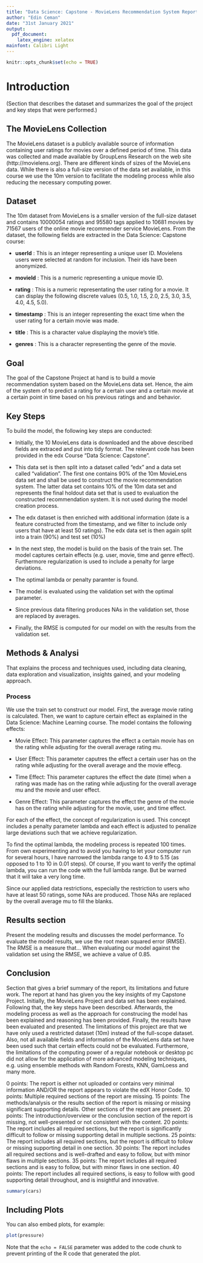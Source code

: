 ```yaml
---
title: "Data Science: Capstone - MovieLens Recommendation System Report"
author: "Edin Ceman"
date: "31st January 2021"
output: 
  pdf_document:
    latex_engine: xelatex
mainfont: Calibri Light 
---
```


```r
knitr::opts_chunk$set(echo = TRUE)
```

# Introduction 


(Section that describes the dataset and summarizes the goal of the project and key steps that were performed.)


## The MovieLens Collection 
The MovieLens dataset is a publicly available source of information containing user ratings for movies over a defined period of time. This data was collected and made available by GroupLens Research on the web site (http://movielens.org). There are different kinds of sizes of the MovieLens data. While there is also a full-size version of the data set available, in this course we use the 10m version to facilitate the modeling process while also reducing the necessary computing power.

## Dataset
The 10m dataset from MovieLens is a smaller version of the full-size dataset and contains 10000054 ratings and 95580 tags applied to 10681 movies by 71567 users of the online movie recommender service MovieLens. From the dataset, the following fields are extracted in the Data Science: Capstone course:


* **userId** : This is an integer representing a unique user ID. Movielens users were selected at random for inclusion. Their ids have been anonymized.

* **movieId** : This is a numeric representing a unique movie ID.

* **rating** : This is a numeric representating the user rating for a movie. It can display the following discrete values (0.5, 1.0, 1.5, 2.0, 2.5, 3.0, 3.5, 4.0, 4.5, 5.0). 

* **timestamp** : This is an integer representing the exact time when the user rating for a certain movie was made. 

* **title** : This is a character value displaying the movie's title.

* **genres** : This is a character representing the genre of the movie.


## Goal
The goal of the Capstone Project at hand is to build a movie recommendation system based on the MovieLens data set. Hence, the aim of the system of to predict a rating for a certain user and a certain movie at a certain point in time based on his previous ratings and and behavior.


## Key Steps
To build the model, the following key steps are conducted:

* Initially, the 10 MovieLens data is downloaded and the above described fields are extraced and put into tidy format. The relevant code has been provided in the edx Course "Data Science: Capstone".

* This data set is then split into a dataset called "edx" and a data set called "validation". The first one contains 90% of the 10m MovieLens data set and shall be used to construct the movie recommendation system. The latter data set contains 10% of the 10m data set and represents the final holdout data set that is used to evaluation the constructed recommendation system. It is not used during the model creation process.

* The edx dataset is then enriched with additional information (date is a feature constructed from the timestamp, and we filter to include only users that have at least 50 ratings). The edx data set is then again split into a train (90%) and test set (10%)

* In the next step, the model is build on the basis of the train set. The model captures certain effects (e.g. user, movie, time and genre effect). Furthermore regularization is used to include a penalty for large deviations.

* The optimal lambda or penalty paramter is found.

* The model is evaluated using the validation set with the optimal parameter.

* Since previous data filtering produces NAs in the validation set, those are replaced by averages.

* Finally, the RMSE is computed for our model on with the results from the validation set. 


## Methods & Analysi
That explains the process and techniques used, including data cleaning, data exploration and visualization, insights gained, and your modeling approach.

### Process
We use the train set to construct our model. First, the average movie rating is calculated. Then, we want to capture certain effect as explained in the Data Science: Machine Learning course. The model contains the following effects:


* Movie Effect: This parameter captures the effect a certain movie has on the rating while adjusting for the overall average rating mu.

* User Effect: This parameter caputres the effect a certain user has on the rating while adjusting for the overall average and the movie effecg.

* Time Effect: This parameter captures the effect the date (time) when a rating was made has on the rating while adjusting for the overall average mu and the movie and user effect.

* Genre Effect: This parameter captures the effect the genre of the movie has on the rating while adjusting for the movie, user, and time effect.


For each of the effect, the concept of regularization is used. This concept includes a penalty parameter lambda and each effect is adjusted to penalize large deviations such that we achieve regularization.


To find the optimal lambda, the modeling process is repeated 100 times. From own experimenting and to avoid you having to let your computer run for several hours, I have narrowed the lambda range to 4.9 to 5.15 (as opposed to 1 to 10 in 0.01 steps). Of course, If you want to verify the optimal lambda, you can run the code with the full lambda range. But be warned that it will take a very long time.


Since our applied data restrictions, especially the restriction to users who have at least 50 ratings, some NAs are produced. Those NAs are replaced by the overall average mu to fill the blanks.

## Results section
Present the modeling results and discusses the model performance.
To evaluate the model results, we use the root mean squared error (RMSE). The RMSE is a measure that...
When evaluating our model against the validation set using the RMSE, we achieve a value of 0.85.


## Conclusion 
Section that gives a brief summary of the report, its limitations and future work.
The report at hand has given you the key insights of my Capstone Project. Initially, the MovieLens Project and data set has been explained. Following that, the key steps have been described. Afterwards, the modeling process as well as the approach for construcing the model has been explained and reasoning has been provided. Finally, the results have been evaluated and presented.
The limitations of this project are that we have only used a restricted dataset (10m) instead of the full-scope dataset. Also, not all available fields and information of the MovieLens data set have been used such that certain effects could not be evaluated. Furthermore, the limitations of the computing power of a regular notebook or desktop pc did not allow for the application of more advanced modeling techniques, e.g. using ensemble methods with Random Forests, KNN, GamLoess and many more.


0 points: The report is either not uploaded or contains very minimal information AND/OR the report appears to violate the edX Honor Code.
10 points: Multiple required sections of the report are missing.
15 points: The methods/analysis or the results section of the report is missing or missing significant supporting details. Other sections of the report are present.
20 points: The introduction/overview or the conclusion section of the report is missing, not well-presented or not consistent with the content.
20 points: The report includes all required sections, but the report is significantly difficult to follow or missing supporting detail in multiple sections.
25 points: The report includes all required sections, but the report is difficult to follow or missing supporting detail in one section.
30 points: The report includes all required sections and is well-drafted and easy to follow, but with minor flaws in multiple sections.
35 points: The report includes all required sections and is easy to follow, but with minor flaws in one section.
40 points: The report includes all required sections, is easy to follow with good supporting detail throughout, and is insightful and innovative. 

```r
summary(cars)
```

## Including Plots

You can also embed plots, for example:

```r
plot(pressure)
```

Note that the `echo = FALSE` parameter was added to the code chunk to prevent printing of the R code that generated the plot.
